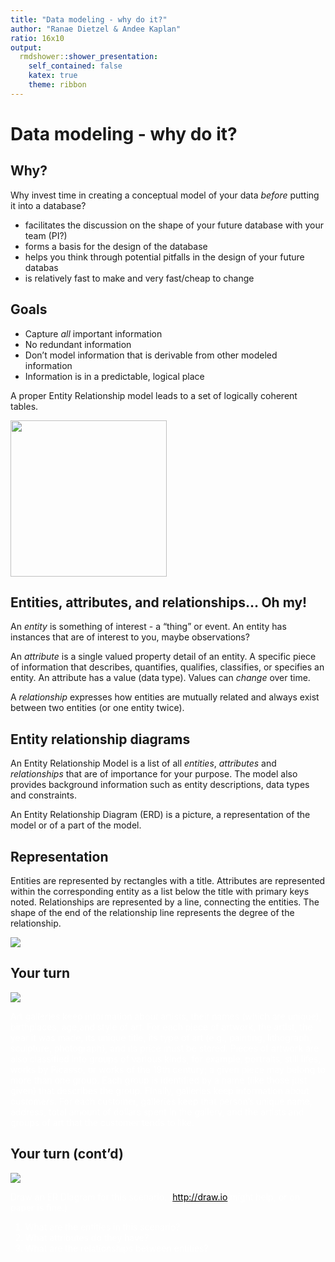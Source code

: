 ```yaml
---
title: "Data modeling - why do it?"
author: "Ranae Dietzel & Andee Kaplan"
ratio: 16x10
output:
  rmdshower::shower_presentation:
    self_contained: false
    katex: true
    theme: ribbon
---
```


# Data modeling - why do it?

## Why?

Why invest time in creating a conceptual model of your data *before* putting it into a database?

- facilitates the discussion on the shape of your future database with your team (PI?)
- forms a basis for the design of the database
- helps you think through potential pitfalls in the design of your future databas
- is relatively fast to make and very fast/cheap to change

## Goals

- Capture *all* important information
- No redundant information
- Don't model information that is derivable from other modeled information
- Information is in a predictable, logical place

A proper Entity Relationship model leads to a set of logically coherent tables. 

<img src="images/logical.gif" height="250px"/>

## Entities, attributes, and relationships... Oh my!

An *entity* is something of interest - a "thing" or event. An entity has instances that are of interest to you, maybe observations?

An *attribute* is a single valued property detail of an entity. A specific piece of information that describes, quantifies, qualifies, classifies, or specifies an entity. An attribute has a value (data type). Values can *change* over time.

A *relationship* expresses how entities are mutually related and always exist between two entities (or one entity twice).

## Entity relationship diagrams

An Entity Relationship Model is a list of all *entities*, *attributes* and *relationships* that are of importance for your purpose. The model also provides background information such as entity descriptions, data types and constraints. 

An Entity Relationship Diagram (ERD) is a picture, a representation of the model or of a part of the model.

## Representation

Entities are represented by rectangles with a title. Attributes are represented within the corresponding entity as a list below the title with primary keys noted. Relationships are represented by a line, connecting the entities. The shape of the end of the relationship line represents the degree of the relationship.

![](images/erd_table.png)

## Your turn { .cover .white }

<!-- image source https://www.flickr.com/photos/ollemhebb/16691684354/in/photolist-rqZfeh-dB2HGy-j4rtWV-cswQCb-bnmKUX-rurYD7-5vmdw6-7iHPtj-bvggjZ-7nwAyK-oVZdhD-acwkds-dqAf8f-e4z5Jk-6PBenY-dSAYZ9-5vmcGR-e4z7be-cyGrpE-7WLPaw-5vmdnn-8ciEWU-5vmcDa-o2NbGq-dxpJTW-cyGt4d-dZy9Sm-dZssjK-oVZ3SB-5BtrCp-e4z5Mk-6bvjNs-8cfk5H-dzTiW2-7Yfj3T-9mraHV-5XmJTS-aDtnzj-ruXg4M-ecF3x2-aAU6Fg-bsQosb-Hgh9UM-kJti5g-ifdCE4-ceXXhf-7AdkFZ-aEDYpr-otaizi-sa1Phn -->
<img src="images/your_turn.jpg" class="cover height" />

<p style="color: white">
Art galleries keep information about artists, their names (which are unique), birthplaces, age,and style of art. For each piece of artwork, the artist, the year it was made, its unique title, its type of art (e.g., painting, lithograph, sculpture, photograph), and its price must be stored. Pieces of artwork are also classified into groups of various kinds, for example, portraits, still lifes, works by Picasso, or works of the 19th century; a given piece may belong to more than one group. Each group is identified by a name (like those just given) that describes the group. Finally, galleries keep information about customers. For each customer, galleries keep that person’s unique name, address, total amount of dollars spent in the gallery, and the artists and groups of art that the customer tends to like.
</p>

## Your turn (cont'd) { .cover .white }

<!-- image source https://www.flickr.com/photos/ollemhebb/16691684354/in/photolist-rqZfeh-dB2HGy-j4rtWV-cswQCb-bnmKUX-rurYD7-5vmdw6-7iHPtj-bvggjZ-7nwAyK-oVZdhD-acwkds-dqAf8f-e4z5Jk-6PBenY-dSAYZ9-5vmcGR-e4z7be-cyGrpE-7WLPaw-5vmdnn-8ciEWU-5vmcDa-o2NbGq-dxpJTW-cyGt4d-dZy9Sm-dZssjK-oVZ3SB-5BtrCp-e4z5Mk-6bvjNs-8cfk5H-dzTiW2-7Yfj3T-9mraHV-5XmJTS-aDtnzj-ruXg4M-ecF3x2-aAU6Fg-bsQosb-Hgh9UM-kJti5g-ifdCE4-ceXXhf-7AdkFZ-aEDYpr-otaizi-sa1Phn -->
<img src="images/your_turn.jpg" class="cover height" />

<p style="color:white">
Draw an ER Diagram for this scenario. (<a href="http://draw.io" style="color: black">http://draw.io</a> might help, or on paper is fine.)
</p>
<ol style="color:white">
<li>What are the entities in this scenario?</li>
<li>What attributes do they have?</li>
<li>What are the relationships between entities?</li>
</ol>
